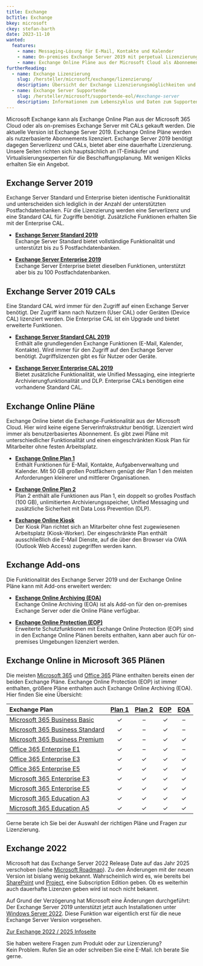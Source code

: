 ```yaml
---
title: Exchange
bcTitle: Exchange
bkey: microsoft
ckey: stefan-barth
date: 2023-11-10
wanted:
  features:
    - name: Messaging-Lösung für E-Mail, Kontakte und Kalender
    - name: On-premises Exchange Server 2019 mit perpetual Lizenzierung
    - name: Exchange Online Pläne aus der Microsoft Cloud als Abonnements
furtherReading:
  - name: Exchange Lizenzierung
    slug: /hersteller/microsoft/exchange/lizenzierung/
    description: Übersicht der Exchange Lizenzierungsmöglichkeiten und Unterschiede in den Bezugswegen.
  - name: Exchange Server Supportende
    slug: /hersteller/microsoft/supportende-eol/#exchange-server
    description: Informationen zum Lebenszyklus und Daten zum Supportende.
---
```




<Intro>

 Microsoft Exchange kann als Exchange Online Plan aus der Microsoft 365 Cloud oder als on-premises Exchange Server mit CALs gekauft werden. Die aktuelle Version ist Exchange Server 2019.
 Exchange Online Pläne werden als nutzerbasierte Abonnements lizenziert. Exchange Server 2019 benötigt dagegen Serverlizenz und CALs, bietet aber eine dauerhafte Lizenzierung.
 Unsere Seiten richten sich hauptsächlich an IT-Einkäufer und Virtualisierungsexperten für die Beschaffungsplanung. Mit wenigen Klicks erhalten Sie ein Angebot.

</Intro>

<TOC />


## Exchange Server 2019

  Exchange Server Standard und Enterprise bieten identische Funktionalität und unterscheiden sich lediglich in der Anzahl der unterstützten Postfachdatenbanken. Für die Lizenzierung werden eine Serverlizenz und eine Standard CAL für Zugriffe benötigt. Zusätzliche Funktionen erhalten Sie mit der Enterprise CAL.

<ArrowList>

- **[Exchange Server Standard 2019](/hersteller/microsoft/exchange/server-standard-2019/)**<br />
 Exchange Server Standard bietet vollständige Funktionalität und unterstützt bis zu 5 Postfachdatenbanken.

- **[Exchange Server Enterprise 2019](/hersteller/microsoft/exchange/server-enterprise-2019/)**<br />
 Exchange Server Enterprise bietet dieselben Funktionen, unterstützt aber bis zu 100 Postfachdatenbanken.

</ArrowList>


## Exchange Server 2019 CALs

Eine Standard CAL wird immer für den Zugriff auf einen Exchange Server benötigt. Der Zugriff kann nach Nutzern (User CAL) oder Geräten (Device CAL) lizenziert werden.
Die Enterprise CAL ist ein Upgrade und bietet erweiterte Funktionen.


<ArrowList>

- **[Exchange Server Standard CAL 2019](/hersteller/microsoft/exchange/server-standard-cal/)**<br />
 Enthält alle grundlegenden Exchange Funktionen (E-Mail, Kalender, Kontakte). Wird immer für den Zugriff auf den Exchange Server benötigt. Zugriffslizenzen gibt es für Nutzer oder Geräte.

- **[Exchange Server Enterprise CAL 2019](/hersteller/microsoft/exchange/server-enterprise-cal/)**<br />
 Bietet zusätzliche Funktionalität, wie Unified Messaging, eine integrierte Archivierungfunktionalität und DLP. Enterprise CALs benötigen eine vorhandene Standard CAL.

</ArrowList>


## Exchange Online Pläne

Exchange Online bietet die Exchange-Funktionalität aus der Microsoft Cloud. Hier wird keine eigene Serverinfrakstruktur benötigt.
Lizenziert wird immer als benutzerbasiertes Abonnement. Es gibt zwei Pläne mit unterschiedlicher Funktionalität und einen eingeschränkten Kiosk Plan für Mitarbeiter ohne festen Arbeitsplatz.


<ArrowList>

- **[Exchange Online Plan 1](/hersteller/microsoft/exchange/online-plan-1/)**<br />
 Enthält Funktionen für E-Mail, Kontakte, Aufgabenverwaltung und Kalender. Mit 50 GB großen Postfächern genügt der Plan 1 den meisten Anforderungen kleinerer und mittlerer Organisationen.

- **[Exchange Online Plan 2](/hersteller/microsoft/exchange/online-plan-2/)**<br />
  Plan 2 enthält alle Funktionen aus Plan 1, ein doppelt so großes Postfach (100 GB), unlimitierten Archivierungsspeicher, Unified Messaging und zusätzliche Sicherheit mit Data Loss Prevention (DLP).

- **[Exchange Online Kiosk](/hersteller/microsoft/exchange/online-kiosk/)**<br />
 Der Kiosk Plan richtet sich an Mitarbeiter ohne fest zugewiesenen Arbeitsplatz (Kiosk-Worker). Der eingeschränkte Plan enthält ausschließlich die E-Mail Dienste, auf die über den Browser via OWA (Outlook Web Access) zugegriffen werden kann.

</ArrowList>


## Exchange Add-ons

Die Funktionalität des Exchange Server 2019 und der Exchange Online Pläne kann mit Add-ons erweitert werden:

<ArrowList>

- **[Exchange Online Archiving (EOA)](/hersteller/microsoft/exchange/online-archiving/)**<br />
Exchange Online Archiving (EOA) ist als Add-on für den on-premises Exchange Server oder die Online Pläne verfügbar.

- **[Exchange Online Protection (EOP)](/hersteller/microsoft/exchange/online-protection/)**<br />
Erweiterte Schutzfunktionen mit Exchange Online Protection (EOP) sind in den Exchange Online Plänen bereits enthalten, kann aber auch für on-premises Umgebungen lizenziert werden.

</ArrowList>


## Exchange Online in Microsoft 365 Plänen

Die meisten [Microsoft 365](/hersteller/microsoft/microsoft-365/) und [Office 365](/hersteller/microsoft/office-365/) Pläne enthalten bereits einen der beiden Exchange Pläne. Exchange Online Protection (EOP) ist immer enthalten, größere Pläne enthalten auch Exchange Online Archiving (EOA). Hier finden Sie eine Übersicht:

|Exchange Plan|[Plan 1](/hersteller/microsoft/exchange/online-plan-1/)|[Plan 2](/hersteller/microsoft/exchange/online-plan-2/)|[EOP](/hersteller/microsoft/exchange/online-protection/)|[EOA](/hersteller/microsoft/exchange/online-archiving/)|
|:---|:---:|:---:|:---:|:---:|
|[Microsoft 365 Business Basic](/hersteller/microsoft/microsoft-365/business-basic/)|✓|–|✓|–|
|[Microsoft 365 Business Standard](/hersteller/microsoft/microsoft-365/business-standard/)|✓|–|✓|–|
|[Microsoft 365 Business Premium](/hersteller/microsoft/microsoft-365/business-premium/)|✓|–|✓|✓|
|[Office 365 Enterprise E1](/hersteller/microsoft/office-365/enterprise-e1/)|✓|–|✓|–|
|[Office 365 Enterprise E3](/hersteller/microsoft/office-365/enterprise-e3/)|✓|✓|✓|✓|
|[Office 365 Enterprise E5](/hersteller/microsoft/office-365/enterprise-e5/)|✓|✓|✓|✓|
|[Microsoft 365 Enterprise E3](/hersteller/microsoft/microsoft-365/enterprise-e3/)|✓|✓|✓|✓|
|[Microsoft 365 Enterprise E5](/hersteller/microsoft/microsoft-365/enterprise-e5/)|✓|✓|✓|✓|
|[Microsoft 365 Education A3](/hersteller/microsoft/microsoft-365/education-a3/)|✓|✓|✓|✓|
|[Microsoft 365 Education A5](/hersteller/microsoft/microsoft-365/education-a5/)|✓|✓|✓|✓|


<Info>

Gerne berate ich Sie bei der Auswahl der richtigen Pläne und Fragen zur Lizenzierung.

</Info>


## Exchange 2022

Microsoft hat das Exchange Server 2022 Release Date auf das Jahr 2025 verschoben (siehe [Microsoft Roadmap](https://techcommunity.microsoft.com/t5/exchange-team-blog/exchange-server-roadmap-update/ba-p/3421389)).
Zu den Änderungen mit der neuen Version ist bislang wenig bekannt. Wahrscheinlich wird es, wie bereits bei [SharePoint](/hersteller/microsoft/sharepoint/server-subscription-edition/) und [Project](/hersteller/microsoft/project/server-subscription-edition/), eine Subscription Edition geben. Ob es weiterhin auch dauerhafte Lizenzen geben wird ist noch nicht bekannt.

Auf Grund der Verzögerung hat Microsoft eine Änderungen durchgeführt: Der Exchange Server 2019 unterstützt jetzt auch Installationen unter [Windows Server 2022](/hersteller/microsoft/windows-server/). Diese Funktion war eigentlich erst für die neue Exchange Server Version vorgesehen.

<ArrowItem>

[Zur Exchange 2022 / 2025 Infoseite](/hersteller/microsoft/exchange/server/)

</ArrowItem>


<GetInTouch theme="light">

Sie haben weitere Fragen zum Produkt oder zur Lizenzierung?<br />
Kein Problem. Rufen Sie an oder schreiben Sie eine E-Mail. Ich berate Sie gerne.

</GetInTouch>
